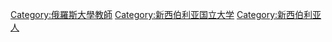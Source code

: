 [[Category:俄羅斯大學教師|Category:俄羅斯大學教師]]
[[Category:新西伯利亚国立大学|Category:新西伯利亚国立大学]]
[[Category:新西伯利亚人|Category:新西伯利亚人]]